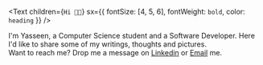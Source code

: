 <Text
  children={`Hi 👋🏽`}
  sx={{ fontSize: [4, 5, 6], fontWeight: `bold`, color: `heading` }}
/>

I'm Yasseen, a Computer Science student and a Software Developer. Here I'd like to share some of my writings, thoughts and pictures.  
Want to reach me? Drop me a message on [Linkedin](https://www.linkedin.com/in/yasseensalama/) or [Email](mailto:yasseensalamaa@gmail.com) me. 
